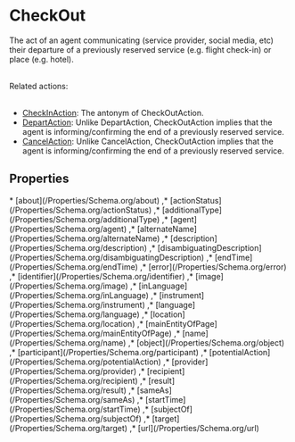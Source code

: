 # CheckOut

The act of an agent communicating (service provider, social media, etc) their departure of a previously reserved service (e.g. flight check-in) or place (e.g. hotel).<br/><br/>

Related actions:<br/><br/>

<ul>
<li><a class="localLink" href="/CheckInAction">CheckInAction</a>: The antonym of CheckOutAction.</li>
<li><a class="localLink" href="/DepartAction">DepartAction</a>: Unlike DepartAction, CheckOutAction implies that the agent is informing/confirming the end of a previously reserved service.</li>
<li><a class="localLink" href="/CancelAction">CancelAction</a>: Unlike CancelAction, CheckOutAction implies that the agent is informing/confirming the end of a previously reserved service.</li>
</ul>

## Properties

<Grid>
* [about](/Properties/Schema.org/about)
,* [actionStatus](/Properties/Schema.org/actionStatus)
,* [additionalType](/Properties/Schema.org/additionalType)
,* [agent](/Properties/Schema.org/agent)
,* [alternateName](/Properties/Schema.org/alternateName)
,* [description](/Properties/Schema.org/description)
,* [disambiguatingDescription](/Properties/Schema.org/disambiguatingDescription)
,* [endTime](/Properties/Schema.org/endTime)
,* [error](/Properties/Schema.org/error)
,* [identifier](/Properties/Schema.org/identifier)
,* [image](/Properties/Schema.org/image)
,* [inLanguage](/Properties/Schema.org/inLanguage)
,* [instrument](/Properties/Schema.org/instrument)
,* [language](/Properties/Schema.org/language)
,* [location](/Properties/Schema.org/location)
,* [mainEntityOfPage](/Properties/Schema.org/mainEntityOfPage)
,* [name](/Properties/Schema.org/name)
,* [object](/Properties/Schema.org/object)
,* [participant](/Properties/Schema.org/participant)
,* [potentialAction](/Properties/Schema.org/potentialAction)
,* [provider](/Properties/Schema.org/provider)
,* [recipient](/Properties/Schema.org/recipient)
,* [result](/Properties/Schema.org/result)
,* [sameAs](/Properties/Schema.org/sameAs)
,* [startTime](/Properties/Schema.org/startTime)
,* [subjectOf](/Properties/Schema.org/subjectOf)
,* [target](/Properties/Schema.org/target)
,* [url](/Properties/Schema.org/url)

</Grid>

